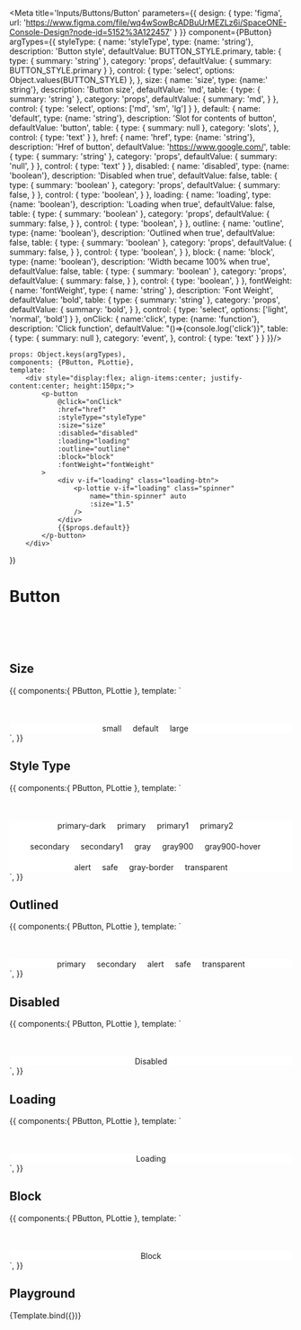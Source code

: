 
<Meta title='Inputs/Buttons/Button' parameters={{
    design: {
        type: 'figma',
        url: 'https://www.figma.com/file/wq4wSowBcADBuUrMEZLz6i/SpaceONE-Console-Design?node-id=5152%3A122457'
    }
}} component={PButton} argTypes={{
    styleType: {
        name: 'styleType',
        type: {name: 'string'},
        description: 'Button style',
        defaultValue: BUTTON_STYLE.primary,
        table: {
            type: {
                summary: 'string'
            },
            category: 'props',
            defaultValue: {
                summary: BUTTON_STYLE.primary
            }
        },
        control: {
            type: 'select',
            options: Object.values(BUTTON_STYLE)
        },
    },
    size: {
        name: 'size',
        type: {name:' string'},
        description: 'Button size',
        defaultValue: 'md',
        table: {
            type: {
                summary: 'string'
            },
            category: 'props',
            defaultValue: {
                summary: 'md',
            }
        },
        control: {
            type: 'select',
            options: ['md', 'sm', 'lg']
        }
    },
    default: {
        name: 'default',
        type: {name: 'string'},
        description: 'Slot for contents of button',
        defaultValue: 'button',
        table: {
            type: {
                summary: null
            },
            category: 'slots',
        },
        control: {
            type: 'text'
        }
    },
    href: {
        name: 'href',
        type: {name: 'string'},
        description: 'Href of button',
        defaultValue: 'https://www.google.com/',
        table: {
            type: {
                summary: 'string'
            },
            category: 'props',
            defaultValue: {
                summary: 'null',
            }
        },
        control: {
            type: 'text'
        }
    },
    disabled: {
        name: 'disabled',
        type: {name: 'boolean'},
        description: 'Disabled when true',
        defaultValue: false,
        table: {
            type: {
                summary: 'boolean'
            },
            category: 'props',
            defaultValue: {
                summary: false,
            }
        },
        control: {
            type: 'boolean',
        }
    },
    loading: {
        name: 'loading',
        type: {name: 'boolean'},
        description: 'Loading when true',
        defaultValue: false,
        table: {
            type: {
                summary: 'boolean'
            },
            category: 'props',
            defaultValue: {
                summary: false,
            }
        },
        control: {
            type: 'boolean',
        }
    },
    outline: {
        name: 'outline',
        type: {name: 'boolean'},
        description: 'Outlined when true',
        defaultValue: false,
        table: {
            type: {
                summary: 'boolean'
            },
            category: 'props',
            defaultValue: {
                summary: false,
            }
        },
        control: {
            type: 'boolean',
        }
    },
    block: {
        name: 'block',
        type: {name: 'boolean'},
        description: 'Width became 100% when true',
        defaultValue: false,
        table: {
            type: {
                summary: 'boolean'
            },
            category: 'props',
            defaultValue: {
                summary: false,
            }
        },
        control: {
            type: 'boolean',
        }
    },
    fontWeight: {
        name: 'fontWeight',
        type: { name: 'string' },
        description: 'Font Weight',
        defaultValue: 'bold',
        table: {
            type: {
                summary: 'string'
            },
            category: 'props',
            defaultValue: {
                summary: 'bold',
            }
        },
        control: {
            type: 'select',
            options: ['light', 'normal', 'bold']
        }
    },
    onClick: {
        name:'click',
        type: {name: 'function'},
        description: 'Click function',
        defaultValue: "()=>{console.log('click')}",
        table: {
            type: {
                summary: null
            },
            category: 'event',
        },
        control: {
            type: 'text'
        }
    }
}}/>

    props: Object.keys(argTypes),
    components: {PButton, PLottie},
    template: `
        <div style="display:flex; align-items:center; justify-content:center; height:150px;">
            <p-button
                @click="onClick"
                :href="href"
                :styleType="styleType"
                :size="size"
                :disabled="disabled"
                :loading="loading"
                :outline="outline"
                :block="block"
                :fontWeight="fontWeight"
            >
                <div v-if="loading" class="loading-btn">
                    <p-lottie v-if="loading" class="spinner"
                        name="thin-spinner" auto
                        :size="1.5"
                    />
                </div>
                {{$props.default}}
            </p-button>
        </div>`
})

# Button

<br/>
<br/>
<br/>

## Size
<Canvas>
    <Story name='size' height='150px'>
        {{
            components:{ PButton, PLottie },
            template: `
                <div style="display:flex; align-items:center; justify-content:center; margin-top: 50px; background-color: white">
                    <p-button styleType="primary" style="margin-right: 20px" size="sm">
                        <div>small</div>
                    </p-button>
                    <p-button styleType="primary" style="margin-right: 20px">
                        <div>default</div>
                    </p-button>
                    <p-button styleType="primary" style="margin-right: 20px" size="lg">
                        <div>large</div>
                    </p-button>
                </div>`,
        }}
    </Story>
</Canvas>

## Style Type
<Canvas>
    <Story name='Style Types' height='250px'>
        {{
            components:{ PButton, PLottie },
            template: `
                <div style="display: flex; flex-direction: column; align-items: center; margin-top: 50px; background-color: white">
                    <div style="display:flex">
                        <p-button styleType="primary-dark" style="margin-right: 20px">
                            <div>primary-dark</div>
                        </p-button>
                        <p-button styleType="primary" style="margin-right: 20px">
                            <div>primary</div>
                        </p-button>
                        <p-button styleType="primary1" style="margin-right: 20px">
                            <div>primary1</div>
                        </p-button>
                        <p-button styleType="primary2" style="margin-right: 20px">
                            <div>primary2</div>
                        </p-button>
                    </div>
                    <div style="display:flex; margin-top: 20px">
                        <p-button styleType="secondary" style="margin-right: 20px">
                            <div>secondary</div>
                        </p-button>
                        <p-button styleType="secondary1" style="margin-right: 20px">
                            <div>secondary1</div>
                        </p-button>
                        <p-button styleType="gray" style="margin-right: 20px">
                            <div>gray</div>
                        </p-button>
                        <p-button styleType="gray900" style="margin-right: 20px">
                            <div>gray900</div>
                        </p-button>
                        <p-button styleType="gray900-hover" style="margin-right: 20px">
                            <div>gray900-hover</div>
                        </p-button>
                    </div>
                    <div style="display:flex; margin-top: 20px">
                        <p-button styleType="alert" style="margin-right: 20px">
                            <div>alert</div>
                        </p-button>
                        <p-button styleType="safe" style="margin-right: 20px">
                            <div>safe</div>
                        </p-button>
                        <p-button styleType="gray-border" style="margin-right: 20px">
                            <div>gray-border</div>
                        </p-button>
                        <p-button styleType="transparent">
                            <div>transparent</div>
                        </p-button>
                    </div>
                </div>`,
        }}
    </Story>
</Canvas>

## Outlined
<Canvas>
    <Story name='Outlined' height='150px'>
        {{
            components:{ PButton, PLottie },
            template: `
                <div style="display:flex; align-items:center; justify-content:center; margin-top: 50px; background-color: white">
                    <p-button
                        styleType="primary" style="margin-right: 20px"
                        :outline="true"
                    >
                        <div>primary</div>
                    </p-button>
                    <p-button
                        styleType="secondary" style="margin-right: 20px"
                        :outline="true"
                    >
                        <div>secondary</div>
                    </p-button>
                    <p-button
                        styleType="alert" style="margin-right: 20px"
                        :outline="true"
                    >
                        <div>alert</div>
                    </p-button>
                    <p-button
                        styleType="safe" style="margin-right: 20px"
                        :outline="true"
                    >
                        <div>safe</div>
                    </p-button>
                    <p-button
                        styleType="transparent"
                        :outline="true"
                    >
                        <div>transparent</div>
                    </p-button>
                </div>`,
        }}
    </Story>
</Canvas>

## Disabled
<Canvas>
    <Story name='Disabled' height='150px'>
        {{
            components:{ PButton, PLottie },
            template: `
                <div style="display:flex; align-items:center; justify-content:center; margin-top: 50px; background-color: white">
                    <p-button
                        styleType="primary"
                        :disabled="true"
                    >
                        <div>Disabled</div>
                    </p-button>
                </div>`,
        }}
    </Story>
</Canvas>

## Loading
<Canvas>
    <Story name='Loading' height='150px'>
        {{
            components:{ PButton, PLottie },
            template: `
                <div style="display:flex; align-items:center; justify-content:center; margin-top: 50px; background-color: white">
                    <p-button
                        styleType="primary"
                        :loading="true"
                    >
                        <div class="loading-btn">
                            <p-lottie
                                class="spinner"
                                name="thin-spinner" auto
                                :size="1.5"
                            />
                            <div>Loading</div>
                        </div>
                    </p-button>
                </div>`,
        }}
    </Story>
</Canvas>

## Block
<Canvas>
    <Story name='Block' height='150px'>
        {{
            components:{ PButton, PLottie },
            template: `
                <div style="display:flex; align-items:center; justify-content:center; margin-top: 50px; background-color: white">
                    <p-button
                        styleType="primary"
                        :block="true"
                    >
                        <div>Block</div>
                    </p-button>
                </div>`,
        }}
    </Story>
</Canvas>

## Playground

<Canvas>
    <Story name="Playground" height="150px">
        {Template.bind({})}
    </Story>
</Canvas>

<ArgsTable story="Playground" />


